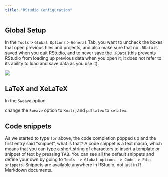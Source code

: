 ```yaml
---
title: "RStudio Configuration"
---
```


## Global Setup

In the `Tools` > `Global Options` > `General` Tab,
you want to uncheck the boxes that open previous files and projects,
and also make sure that no `.RData` is saved when you quit RStudio,
and to never save the `.RData`
(this prevents RStudio from loading up previous data when you open it,
it does not refer to its ability to load and save data as you use it).

![](../lectures/img/rstudio-global_options-general.png)

## LaTeX and XeLaTeX

In the `Sweave` option

change the `Sweave` option to `Knitr`,
and `pdflatex` to `xelatex`.




## Code snippets

As we started to type `for` above,
the code completion popped up
and the first entry said "snippet",
what is that?
A code snippet is a text macro,
which means that you can type a short string of characters
to insert a template or snippet of text by pressing <kbd>TAB</kbd>.
You can see all the default snippets
and define your own by going to
`Tools -> Global options -> Code -> Edit snippets`.
Snippets are available anywhere in RStudio,
not just in R Markdown documents.
